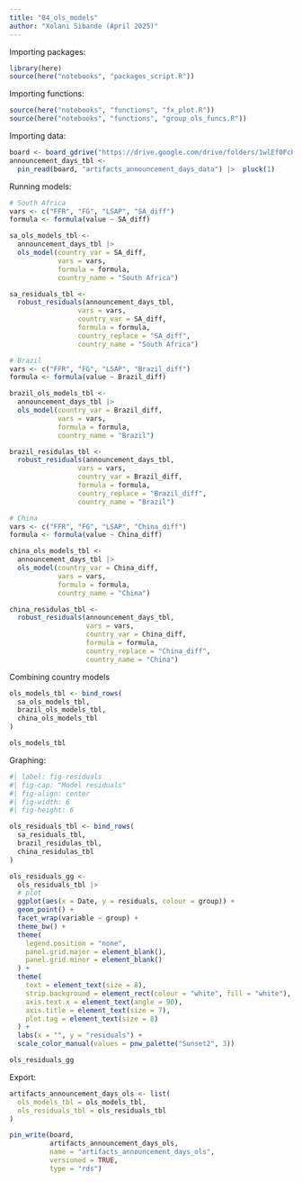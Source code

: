 ```yaml
---
title: "04_ols_models"
author: "Xolani Sibande (April 2025)"
---
```

Importing packages: 

```r
library(here)
source(here("notebooks", "packages_script.R"))
```

Importing functions:

```r
source(here("notebooks", "functions", "fx_plot.R"))
source(here("notebooks", "functions", "group_ols_funcs.R"))

```

Importing data:

```r
board <- board_gdrive("https://drive.google.com/drive/folders/1wlEf0FcbOSxjaoVxa8MFkE8aiSjSPMfA")
announcement_days_tbl <-
  pin_read(board, "artifacts_announcement_days_data") |>  pluck(1)
```

Running models:

```r
# South Africa
vars <- c("FFR", "FG", "LSAP", "SA_diff")
formula <- formula(value ~ SA_diff)

sa_ols_models_tbl <- 
  announcement_days_tbl |> 
  ols_model(country_var = SA_diff,
            vars = vars, 
            formula = formula,
            country_name = "South Africa")

sa_residuals_tbl <- 
  robust_residuals(announcement_days_tbl, 
                 vars = vars, 
                 country_var = SA_diff,
                 formula = formula,
                 country_replace = "SA_diff",
                 country_name = "South Africa")
```


```r
# Brazil
vars <- c("FFR", "FG", "LSAP", "Brazil_diff")
formula <- formula(value ~ Brazil_diff)

brazil_ols_models_tbl <- 
  announcement_days_tbl |> 
  ols_model(country_var = Brazil_diff,
            vars = vars, 
            formula = formula,
            country_name = "Brazil")

brazil_residulas_tbl <- 
  robust_residuals(announcement_days_tbl, 
                 vars = vars, 
                 country_var = Brazil_diff,
                 formula = formula,
                 country_replace = "Brazil_diff",
                 country_name = "Brazil")
```

```r
# China
vars <- c("FFR", "FG", "LSAP", "China_diff")
formula <- formula(value ~ China_diff)

china_ols_models_tbl <- 
  announcement_days_tbl |> 
  ols_model(country_var = China_diff,
            vars = vars, 
            formula = formula,
            country_name = "China")

china_residulas_tbl <- 
  robust_residuals(announcement_days_tbl, 
                   vars = vars, 
                   country_var = China_diff,
                   formula = formula,
                   country_replace = "China_diff",
                   country_name = "China")

```

Combining country models
```r
ols_models_tbl <- bind_rows(
  sa_ols_models_tbl,
  brazil_ols_models_tbl,
  china_ols_models_tbl
) 

ols_models_tbl

```

Graphing:

```r
#| label: fig-residuals
#| fig-cap: "Model residuals"
#| fig-align: center
#| fig-width: 6
#| fig-height: 6

ols_residuals_tbl <- bind_rows(
  sa_residuals_tbl,
  brazil_residulas_tbl,
  china_residulas_tbl
)

ols_residuals_gg <- 
  ols_residuals_tbl |> 
  # plot
  ggplot(aes(x = Date, y = residuals, colour = group)) +
  geom_point() +
  facet_wrap(variable ~ group) +
  theme_bw() +
  theme(
    legend.position = "none",
    panel.grid.major = element_blank(),
    panel.grid.minor = element_blank()
  ) +
  theme(
    text = element_text(size = 8),
    strip.background = element_rect(colour = "white", fill = "white"),
    axis.text.x = element_text(angle = 90),
    axis.title = element_text(size = 7),
    plot.tag = element_text(size = 8)
  ) +
  labs(x = "", y = "residuals") +
  scale_color_manual(values = pnw_palette("Sunset2", 3))

ols_residuals_gg

```

Export:

```r

artifacts_announcement_days_ols <- list(
  ols_models_tbl = ols_models_tbl,
  ols_residuals_tbl = ols_residuals_tbl
)

pin_write(board, 
          artifacts_announcement_days_ols, 
          name = "artifacts_announcement_days_ols", 
          versioned = TRUE,
          type = "rds")
```


